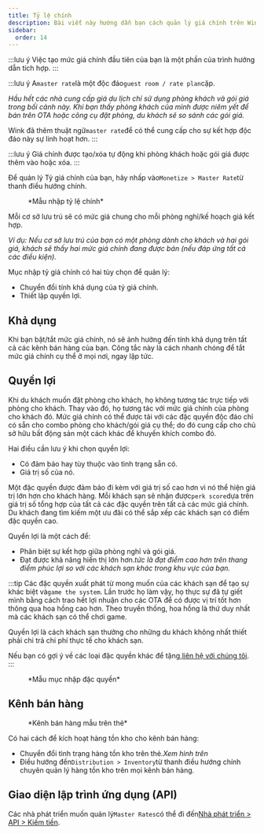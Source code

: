 ```yaml
---
title: Tỷ lệ chính
description: Bài viết này hướng dẫn bạn cách quản lý giá chính trên Wink.
sidebar:
  order: 14
---
```


:::lưu ý
Việc tạo mức giá chính đầu tiên của bạn là một phần của trình hướng dẫn tích hợp.
:::

:::lưu ý
A`master rate`là một độc đáo`guest room / rate plan`cặp.

*Hầu hết các nhà cung cấp giá du lịch chỉ sử dụng phòng khách và gói giá trong bối cảnh này. Khi bạn thấy phòng khách của mình được niêm yết để bán trên OTA hoặc công cụ đặt phòng, du khách sẽ so sánh các gói giá.*

Wink đã thêm thuật ngữ`master rate`để có thể cung cấp cho sự kết hợp độc đáo này sự linh hoạt hơn.
:::

:::lưu ý
Giá chính được tạo/xóa tự động khi phòng khách hoặc gói giá được thêm vào hoặc xóa.
:::

Để quản lý Tỷ giá chính của bạn, hãy nhấp vào`Monetize > Master Rate`từ thanh điều hướng chính.

<figure>
  <CloudinaryImage width="350" height="484" resize="scale" quality="best" alt="Tỷ lệ chính" src="academy/master-rate" errorImage="noimage_opaque_nyrtl0.png" />

  <figcaption>*Mẫu nhập tỷ lệ chính*</figcaption>
</figure>


Mỗi cơ sở lưu trú sẽ có mức giá chung cho mỗi phòng nghỉ/kế hoạch giá kết hợp.

*Ví dụ: Nếu cơ sở lưu trú của bạn có một phòng dành cho khách và hai gói giá, khách sẽ thấy hai mức giá chính đang được bán (nếu đáp ứng tất cả các điều kiện).*

Mục nhập tỷ giá chính có hai tùy chọn để quản lý:

* Chuyển đổi tính khả dụng của tỷ giá chính.
* Thiết lập quyền lợi.

## Khả dụng

Khi bạn bật/tắt mức giá chính, nó sẽ ảnh hưởng đến tính khả dụng trên tất cả các kênh bán hàng của bạn. Công tắc này là cách nhanh chóng để tắt mức giá chính cụ thể ở mọi nơi, ngay lập tức.

## Quyền lợi

Khi du khách muốn đặt phòng cho khách, họ không tương tác trực tiếp với phòng cho khách. Thay vào đó, họ tương tác với mức giá chính của phòng cho khách đó.
Mức giá chính có thể được tải với các đặc quyền độc đáo chỉ có sẵn cho combo phòng cho khách/gói giá cụ thể; do đó cung cấp cho chủ sở hữu bất động sản một cách khác để khuyến khích combo đó.

Hai điều cần lưu ý khi chọn quyền lợi:

* Có đảm bảo hay tùy thuộc vào tình trạng sẵn có.
* Giá trị số của nó.

Một đặc quyền được đảm bảo đi kèm với giá trị số cao hơn vì nó thể hiện giá trị lớn hơn cho khách hàng.
Mỗi khách sạn sẽ nhận được`perk score`dựa trên giá trị số tổng hợp của tất cả các đặc quyền trên tất cả các mức giá chính.
Du khách đang tìm kiếm một ưu đãi có thể sắp xếp các khách sạn có điểm đặc quyền cao.

Quyền lợi là một cách để:

* Phân biệt sự kết hợp giữa phòng nghỉ và gói giá.
* Đạt được khả năng hiển thị lớn hơn.*tức là đạt điểm cao hơn trên thang điểm phúc lợi so với các khách sạn khác trong khu vực của bạn.*

:::tip
Các đặc quyền xuất phát từ mong muốn của các khách sạn để tạo sự khác biệt và`game the system`.
Lần trước họ làm vậy, họ thực sự đã tự giết mình bằng cách trao hết lợi nhuận cho các OTA để có được vị trí tốt hơn thông qua hoa hồng cao hơn.
Theo truyền thống, hoa hồng là thứ duy nhất mà các khách sạn có thể chơi game.

Quyền lợi là cách khách sạn thưởng cho những du khách không nhất thiết phải chi trả chi phí thực tế cho khách sạn.

Nếu bạn có gợi ý về các loại đặc quyền khác để tặng,[liên hệ với chúng tôi](mailto:hi@wink.travel).
:::

<figure>
  <CloudinaryImage width="700" height="263" resize="scale" quality="best" alt="Quyền lợi" src="academy/perks" errorImage="noimage_opaque_nyrtl0.png" />

  <figcaption>*Mẫu mục nhập đặc quyền*</figcaption>
</figure>


## Kênh bán hàng

<figure>
  <CloudinaryImage width="350" height="368" resize="scale" quality="best" alt="Kênh bán hàng" src="academy/sales-channels-card" errorImage="noimage_opaque_nyrtl0.png" />

  <figcaption>*Kênh bán hàng mẫu trên thẻ*</figcaption>
</figure>


Có hai cách để kích hoạt hàng tồn kho cho kênh bán hàng:

* Chuyển đổi tình trạng hàng tồn kho trên thẻ.*Xem hình trên*
* Điều hướng đến`Distribution > Inventory`từ thanh điều hướng chính chuyên quản lý hàng tồn kho trên mọi kênh bán hàng.

## Giao diện lập trình ứng dụng (API)

Các nhà phát triển muốn quản lý`Master Rates`có thể đi đến[Nhà phát triển > API > Kiếm tiền](/developers/apis/#monetize-api).

